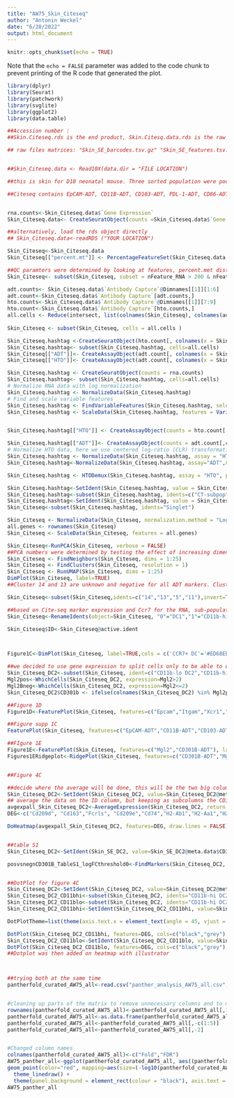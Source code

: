 ```yaml
---
title: "AW75_Skin_Citeseq"
author: "Antonin Weckel"
date: "6/20/2022"
output: html_document
---
```


```r
knitr::opts_chunk$set(echo = TRUE)
```

Note that the `echo = FALSE` parameter was added to the code chunk to prevent printing of the R code that generated the plot.
```r
library(dplyr)
library(Seurat)
library(patchwork)
library(svglite)
library(ggplot2)
library(data.table)
```


```r
##Accession number : 
##Skin.Citeseq.rds is the end product, Skin.Citesq.data.rds is the raw seurat object

## raw files matrices: "Skin_SE_barcodes.tsv.gz" "Skin_SE_features.tsv.gz" "Skin_SE_matrix.mtx.gz"


##Skin_Citeseq.data <- Read10X(data.dir = "FILE LOCATION")

##this is skin for D10 neonatal mouse. Three sorted population were pooled together and hashtagged, with also cite-seq. Uncolonized (CT-subpop), colonized but cells without bacteria (SEneg) and colonized cells loaded with bacterial antigen (SEpos). not difference were observed between SEneg and CTpop. so the pipeline focus on removing the SEpos populations, and getting only singlets. All results were confirmed with another dataset containing only cells from control mice.

##Citeseq contains EpCAM-ADT, CD11B-ADT, CD103-ADT, PDL-1-ADT, CD86-ADT, CD301B-ADT


rna.counts<-Skin_Citeseq.data$`Gene Expression`
Skin_Citeseq.data<- CreateSeuratObject(counts =Skin_Citeseq.data$`Gene Expression`, project = "Skin_Citeseq",assay="RNA", min.cells = 3, min.features = 200)

##alternatively, load the rds object directly
## Skin_Citeseq.data<-readRDS ("YOUR LOCATION")

Skin_Citeseq<-Skin_Citeseq.data
Skin_Citeseq[["percent.mt"]] <- PercentageFeatureSet(Skin_Citeseq.data, pattern = "^mt-")

##QC paramters were determined by looking at features, percent.met distribution etc...
Skin_Citeseq<- subset(Skin_Citeseq, subset = nFeature_RNA > 200 & nFeature_RNA < 5500 & percent.mt < 6)

adt.counts<- Skin_Citeseq.data$`Antibody Capture`@Dimnames[[1]][1:6]
adt.count<-Skin_Citeseq.data$`Antibody Capture`[adt.counts,]
hto.counts<-Skin_Citeseq.data$`Antibody Capture`@Dimnames[[1]][7:9]
hto.count<-Skin_Citeseq.data$`Antibody Capture`[hto.counts,]
all.cells <- Reduce(intersect, list(colnames(Skin_Citeseq), colnames(adt.count), colnames(hto.count)))
                    
Skin_Citeseq <- subset(Skin_Citeseq, cells = all.cells )

Skin_Citeseq.hashtag <-CreateSeuratObject(hto.count[, colnames(x = Skin_Citeseq)])
Skin_Citeseq.hashtag<- subset(Skin_Citeseq.hashtag, cells=all.cells)
Skin_Citeseq[["ADT"]]<- CreateAssayObject(adt.count[, colnames(x = Skin_Citeseq)])
Skin_Citeseq[["HTO"]]<- CreateAssayObject(adt.count[, colnames(x = Skin_Citeseq)])

Skin_Citeseq.hashtag <- CreateSeuratObject(counts = rna.counts)
Skin_Citeseq.hashtag<- subset(Skin_Citeseq.hashtag, cells=all.cells)
# Normalize RNA data with log normalization
Skin_Citeseq.hashtag <- NormalizeData(Skin_Citeseq.hashtag)
# Find and scale variable features
Skin_Citeseq.hashtag <- FindVariableFeatures(Skin_Citeseq.hashtag, selection.method = "mean.var.plot")
Skin_Citeseq.hashtag <- ScaleData(Skin_Citeseq.hashtag, features = VariableFeatures(Skin_Citeseq.hashtag))


Skin_Citeseq.hashtag[["HTO"]] <- CreateAssayObject(counts = hto.count[,colnames(x=Skin_Citeseq.hashtag)])

Skin_Citeseq.hashtag[["ADT"]]<- CreateAssayObject(counts = adt.count[,colnames(x=Skin_Citeseq.hashtag)])
# Normalize HTO data, here we use centered log-ratio (CLR) transformation
Skin_Citeseq.hashtag <- NormalizeData(Skin_Citeseq.hashtag, assay = "HTO", normalization.method = "CLR")
Skin_Citeseq.hashtag<-NormalizeData(Skin_Citeseq.hashtag, assay="ADT",normalization.method = "CLR")

Skin_Citeseq.hashtag <- HTODemux(Skin_Citeseq.hashtag, assay = "HTO", positive.quantile = 0.8)

Skin_Citeseq.hashtag<-SetIdent(Skin_Citeseq.hashtag, value = Skin_Citeseq.hashtag@meta.data$HTO_maxID)
Skin_Citeseq.hashtag<-subset(Skin_Citeseq.hashtag, idents=c("CT-subpop","SEneg-subpop"))
Skin_Citeseq.hashtag<-SetIdent(Skin_Citeseq.hashtag, value = Skin_Citeseq.hashtag@meta.data$HTO_classification.global)
Skin_Citeseq<-subset(Skin_Citeseq.hashtag, idents="Singlet")
```

```r
Skin_Citeseq <- NormalizeData(Skin_Citeseq, normalization.method = "LogNormalize", scale.factor = 10000)
all.genes <- rownames(Skin_Citeseq)
Skin_Citeseq <- ScaleData(Skin_Citeseq, features = all.genes)

Skin_Citeseq<-RunPCA(Skin_Citeseq, verbose = FALSE)
##PCA numbers were determined by testing the effect of increasing dimention of the UMAP by multiple iteration, same for resolution
Skin_Citeseq <- FindNeighbors(Skin_Citeseq, dims = 1:25)
Skin_Citeseq <- FindClusters(Skin_Citeseq, resolution = 1)
Skin_Citeseq <- RunUMAP(Skin_Citeseq, dims = 1:25)
DimPlot(Skin_Citeseq, label=TRUE)
##Cluster 14 and 13 are unknown and negative for all ADT markers. Cluster 5-11 contain CD3+ CD103+ cells, so T cell contaminants.

Skin_Citeseq<-subset(Skin_Citeseq,idents=c("14","13","5","11"),invert=TRUE)

##based on Cite-seq marker expression and Ccr7 for the RNA, sub-population were identified
Skin_Citeseq<-RenameIdents(object=Skin_Citeseq, "0"="DC1","1"="CD11b-hi DC2","2"="CD11b-lo DC2","3"="CD11b-hi DC2","4"="CD11b-hi DC2","6"="DC1","7"="CD11b-hi DC2","8"="CD11b-hi DC2", "9"="DC1","10"="LC", "12"="LC","15"="CCR7+ DC")

Skin_Citeseq$ID<-Skin_Citeseq@active.ident



Figure1C<-DimPlot(Skin_Citeseq, label=TRUE,cols = c('CCR7+ DC'='#ED68ED','DC1'='#E68613','CD11b-lo DC2'='#F8766D','CD11b-hi DC2'='#0CB702','LC'='#00A9FF'))

```
```r
##we decided to use gene expression to split cells only to be able to use the same approach in datasets that did not contain Cite-seq. Similar results if the populations are split by protein expression
Skin_Citeseq_DC2<-subset(Skin_Citeseq, ident=c("CD11b-lo DC2","CD11b-hi DC2"))
Mgl2pos<-WhichCells(Skin_Citeseq_DC2, expression=Mgl2>2)
Mgl2Bneg<-WhichCells(Skin_Citeseq_DC2, expression=Mgl2<=2)
Skin_Citeseq_DC2$CD301b <- ifelse(colnames(Skin_Citeseq_DC2) %in% Mgl2pos, "Mgl2-pos", "Mgl2-neg")
```

```r
##Figure 1D
Figure1D<-FeaturePlot(Skin_Citeseq, features=c("Epcam","Itgam","Xcr1","Ccr7"))

##Figure supp 1C
FeaturePlot(Skin_Citeseq, features=c("EpCAM-ADT","CD11B-ADT","CD103-ADT"))

##FIgure 1E
Figure1E<-FeaturePlot(Skin_Citeseq, features=c("Mgl2","CD301B-ADT"), label=TRUE)
Figures1ERidgeplot<-RidgePlot(Skin_Citeseq, features=c("CD301B-ADT","Mgl2"))


##Figure 4C 

##decide where the average will be done, this will be the two big columns of your data
Skin_Citeseq_DC2<-SetIdent(Skin_Citeseq_DC2, value=Skin_Citeseq_DC2@meta.data$ID)
## average the data on the ID column, but keeping as subcolumns the CD301b identity
avgexpall_Skin_Citeseq_DC2<-AverageExpression(Skin_Citeseq_DC2, return.seurat = T, add.ident = "CD301b")
DEG<-c("Cd209d", "Cd163","Fcrls", "Cd209e","Cd74","H2-Ab1","H2-Aa1","H2-Eb1","Mgl2")

DoHeatmap(avgexpall_Skin_Citeseq_DC2, features=DEG, draw.lines = FALSE)+scale_fill_gradientn(colors = c("blue", "white", "red"))


##table S1 
Skin_Citeseq_DC2<-SetIdent(Skin_SE_DC2, value=Skin_SE_DC2@meta.data$CD301b)

posvsnegnCD301B_TableS1_logFCthreshold0<-FindMarkers(Skin_Citeseq_DC2, ident.1="Mgl2-pos", ident.2="Mgl2-neg", assay="RNA",logfc.threshold = 0.01)


##DotPlot for figure 4C
Skin_Citeseq_DC2<-SetIdent(Skin_Citeseq_DC2, value=Skin_Citeseq_DC2@meta.data$ID)
Skin_Citeseq_DC2_CD11bhi<-subset(Skin_Citeseq_DC2, idents="CD11b-hi DC2")
Skin_Citeseq_DC2_CD11blo<-subset(Skin_Citeseq_DC2, idents="CD11b-hi DC2",invert=TRUE)
Skin_Citeseq_DC2_CD11bhi<-SetIdent(Skin_Citeseq_DC2_CD11bhi, value=Skin_Citeseq_DC2_CD11bhi@meta.data$CD301b)

DotPlotTheme=list(theme(axis.text.x = element_text(angle = 45, vjust = 0.5, hjust=1,size=10),axis.title.x=element_blank(), axis.title.y=element_blank(),plot.title = element_text(hjust = 0.5, size=10),legend.text=element_text(size=5),legend.title=element_text(size=10)))

DotPlot(Skin_Citeseq_DC2_CD11bhi, features=DEG, cols=c("black","grey"), split.by="CD301b")+DotPlotTheme
Skin_Citeseq_DC2_CD11blo<-SetIdent(Skin_Citeseq_DC2_CD11blo, value=Skin_Citeseq_DC2_CD11blo@meta.data$CD301b)
DotPlot(Skin_Citeseq_DC2_CD11blo, features=DEG, cols=c("black","grey"), split.by="CD301b")+DotPlotTheme
##Dotplot was then added on heatmap with illustrator




```
```r


##trying both at the same time
pantherfold_curated_AW75_all<-read.csv("panther_analysis_AW75_all.csv", header=TRUE)


#cleaning up parts of the matrix to remove unnecessary columns and to make it a dataframe
rownames(pantherfold_curated_AW75_all)<-pantherfold_curated_AW75_all[,1]
pantherfold_curated_AW75_all<-as.data.frame(pantherfold_curated_AW75_all)
pantherfold_curated_AW75_all<-pantherfold_curated_AW75_all[,-c(1:5)]
pantherfold_curated_AW75_all<-pantherfold_curated_AW75_all[,-2]


#Changed column names 
colnames(pantherfold_curated_AW75_all)<-c("Fold","FDR")
AW75_panther_all<-ggplot(pantherfold_curated_AW75_all, aes((pantherfold_curated_AW75_all$Fold), y=reorder(rownames(pantherfold_curated_AW75_all), Fold))) +
geom_point(color="red", mapping=aes(size=(-log10(pantherfold_curated_AW75_all$FDR))))+ scale_size(name="logFDR",range=c(4,12),breaks=c(4,8,12),labels=c(10^-4,10^-8,10^-12),guide="legend")+
  theme_linedraw() +
  theme(panel.background = element_rect(colour = "black"), axis.text = element_text(size = rel(1)), axis.title = element_text(size = rel(2.5)), legend.background = element_rect(colour = "black"))+xlab("Fold change")+ylab("")
AW75_panther_all


```

```r


```

